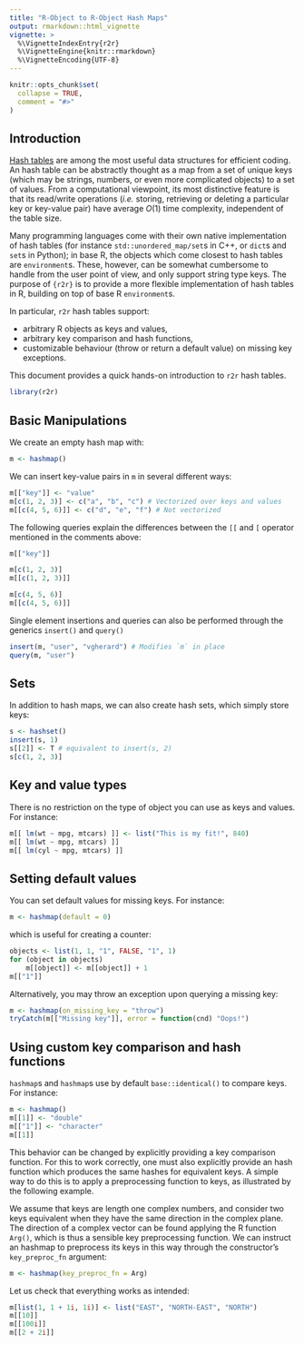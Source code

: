 ---
title: "R-Object to R-Object Hash Maps"
output: rmarkdown::html_vignette
vignette: >
  %\VignetteIndexEntry{r2r}
  %\VignetteEngine{knitr::rmarkdown}
  %\VignetteEncoding{UTF-8}
---

```{r, include = FALSE}
knitr::opts_chunk$set(
  collapse = TRUE,
  comment = "#>"
)
```

## Introduction

[Hash tables](https://en.wikipedia.org/wiki/Hash_table) are among the most useful data structures for efficient coding. An hash table can be abstractly thought as a map from a set of unique keys (which may be strings, numbers, or even more complicated objects) to a set of values. From a computational viewpoint, its most distinctive feature is that its read/write operations (*i.e.* storing, retrieving or deleting a particular key or key-value pair) have average $O(1)$ time complexity, independent of the table size. 

Many programming languages come with their own native implementation of hash tables (for instance `std::unordered_map/set`s in C++, or `dict`s and `set`s in Python); in base R, the objects which come closest to hash tables are `environment`s. These, however, can be somewhat cumbersome to handle from the user point of view, and only support string type keys. The purpose of `{r2r}` is to provide a more flexible implementation of hash tables in R, building on top of base R `environment`s.

In particular, `r2r` hash tables support:

- arbitrary R objects as keys and values,
- arbitrary key comparison and hash functions,
- customizable behaviour (throw or return a default value) on missing key exceptions.

This document provides a quick hands-on introduction to `r2r` hash tables. 

```{r setup}
library(r2r)
```

## Basic Manipulations

We create an empty hash map with:

```{r example}
m <- hashmap()
```

We can insert key-value pairs in `m` in several different ways:

```{r}
m[["key"]] <- "value"
m[c(1, 2, 3)] <- c("a", "b", "c") # Vectorized over keys and values
m[[c(4, 5, 6)]] <- c("d", "e", "f") # Not vectorized
```

The following queries explain the differences between the `[[` and `[` operator mentioned in the comments above:

```{r}
m[["key"]]

m[c(1, 2, 3)]
m[[c(1, 2, 3)]]

m[c(4, 5, 6)]
m[[c(4, 5, 6)]]
```

Single element insertions and queries can also be performed through the generics `insert()` and `query()`

```{r}
insert(m, "user", "vgherard") # Modifies `m` in place
query(m, "user")
```

## Sets

In addition to hash maps, we can also create hash sets, which simply store keys:

```{r}
s <- hashset()
insert(s, 1)
s[[2]] <- T # equivalent to insert(s, 2)
s[c(1, 2, 3)]
```

## Key and value types

There is no restriction on the type of object you can use as keys and values. For instance:

```{r}
m[[ lm(wt ~ mpg, mtcars) ]] <- list("This is my fit!", 840)
m[[ lm(wt ~ mpg, mtcars) ]]
m[[ lm(cyl ~ mpg, mtcars) ]]
```

## Setting default values
You can set default values for missing keys. For instance:

```{r}
m <- hashmap(default = 0)
```

which is useful for creating a counter:

```{r}
objects <- list(1, 1, "1", FALSE, "1", 1)
for (object in objects)
	m[[object]] <- m[[object]] + 1
m[["1"]]
```

Alternatively, you may throw an exception upon querying a missing key:

```{r}
m <- hashmap(on_missing_key = "throw")
tryCatch(m[["Missing key"]], error = function(cnd) "Oops!")
```


## Using custom key comparison and hash functions
`hashmap`s and `hashmap`s use by default `base::identical()` to compare keys. 
For instance:

```{r}
m <- hashmap()
m[[1]] <- "double"
m[["1"]] <- "character"
m[[1]]
```

This behavior can be changed by explicitly providing a key comparison function.
For this to work correctly, one must also explicitly provide an hash function which produces the same hashes for equivalent keys. A simple way to do this is 
to apply a preprocessing function to keys, as illustrated by the following example.

We assume that keys are length one complex numbers, and consider two keys equivalent when they have the same direction in the complex plane. The direction of a complex vector can be found applying the R function `Arg()`, which is thus a sensible key preprocessing function. We can instruct an hashmap to preprocess its keys in this way through the constructor's `key_preproc_fn` argument:

```{r}
m <- hashmap(key_preproc_fn = Arg)
```

Let us check that everything works as intended:

```{r}
m[list(1, 1 + 1i, 1i)] <- list("EAST", "NORTH-EAST", "NORTH")
m[[10]]
m[[100i]]
m[[2 + 2i]]
```
